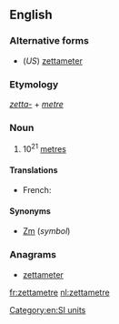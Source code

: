 ==English==

===Alternative forms===
* (''US'') [[zettameter]]

===Etymology===
''[[zetta-]]'' + ''[[metre]]''

===Noun===
{{en-noun}}

# 10<sup>21</sup> [[metre]]s

====Translations====
{{trans-top|10^21 metres}}
* French: {{t+|fr|zettamètre|m}}
{{trans-mid}}
{{trans-bottom}}

====Synonyms====
* [[Zm]] (''symbol'')

===Anagrams===
* [[zettameter#English|zettameter]]

[[Category:en:SI units]]

[[fr:zettametre]]
[[nl:zettametre]]
